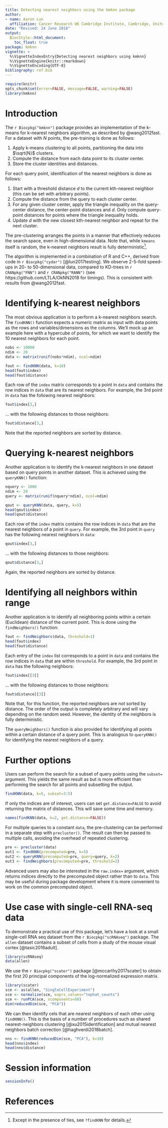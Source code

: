 ```yaml
---
title: Detecting nearest neighbors using the kmknn package
author: 
- name: Aaron Lun
  affiliation: Cancer Research UK Cambridge Institute, Cambridge, United Kingdom
date: "Revised: 24 June 2018"
output:
  BiocStyle::html_document:
    toc_float: true
package: kmknn 
vignette: >
  %\VignetteIndexEntry{Detecting nearest neighbors using kmknn}
  %\VignetteEngine{knitr::rmarkdown}
  %\VignetteEncoding{UTF-8}    
bibliography: ref.bib  
---
```


```r
require(knitr)
opts_chunk$set(error=FALSE, message=FALSE, warning=FALSE)
library(kmknn)
```

# Introduction

The `r Biocpkg("kmknn")` package provides an implementation of the k-means for k-nearest neighbors algorithm, as described by @wang2012fast.
For a dataset with $N$ points, the pre-training is done as follows:

1. Apply k-means clustering to all points, partitioning the data into $\sqrt{N}$ clusters.
2. Compute the distance from each data point to its cluster center.
3. Store the cluster identities and distances.

For each query point, identification of the nearest neighbors is done as follows:

1. Start with a threshold distance $d$ to the current kth-nearest neighbor (this can be set with arbitrary points).
2. Compute the distance from the query to each cluster center.
3. For any given cluster center, apply the triangle inequality on the query-center distance, the center-point distances and $d$.
Only compute query-point distances for points where the triangle inequality holds.
4. Update $d$ with the new closest kth-nearest neighbor and repeat for the next cluster.

The pre-clustering arranges the points in a manner that effectively reduces the search space, even in high-dimensional data.
Note that, while `kmeans` itself is random, the k-nearest neighbors result is fully deterministic^[Except in the presence of ties, see `?findKNN` for details.].

The algorithm is implemented in a combination of R and C++, derived from code in `r Biocpkg("cydar")` [@lun2017testing].
We observe 2-5-fold speed-ups in 20- to 50-dimensional data, compared to KD-trees in `r CRANpkg("FNN")` and `r CRANpkg("RANN")` (see https://github.com/LTLA/OkNN2018 for timings).
This is consistent with results from @wang2012fast.

# Identifying k-nearest neighbors

The most obvious application is to perform a k-nearest neighbors search.
The `findKNN()` function expects a numeric matrix as input with data points as the rows and variables/dimensions as the columns.
We'll mock up an example here with a hypercube of points, for which we want to identify the 10 nearest neighbors for each point.

```r
nobs <- 10000
ndim <- 20
data <- matrix(runif(nobs*ndim), ncol=ndim)

fout <- findKNN(data, k=10)
head(fout$index)
head(fout$distance)
```

Each row of the `index` matrix corresponds to a point in `data` and contains the row indices in `data` that are its nearest neighbors.
For example, the 3rd point in `data` has the following nearest neighbors:

```r
fout$index[3,]
```

... with the following distances to those neighbors:

```r
fout$distance[3,]
```

Note that the reported neighbors are sorted by distance.

# Querying k-nearest neighbors

Another application is to identify the k-nearest neighbors in one dataset based on query points in another dataset.
This is achieved using the `queryKNN()` function:

```r
nquery <- 1000
ndim <- 20
query <- matrix(runif(nquery*ndim), ncol=ndim)

qout <- queryKNN(data, query, k=5)
head(qout$index)
head(qout$distance)
```

Each row of the `index` matrix contains the row indices in `data` that are the nearest neighbors of a point in `query`.
For example, the 3rd point in `query` has the following nearest neighbors in `data`:

```r
qout$index[3,]
```

... with the following distances to those neighbors:

```r
qout$distance[3,]
```

Again, the reported neighbors are sorted by distance.

# Identifying all neighbors within range

Another application is to identify all neighboring points within a certain (Euclidean) distance of the current point.
This is done using the `findNeighbors()` function:

```r
fout <- findNeighbors(data, threshold=1)
head(fout$index)
head(fout$distance)
```

Each entry of the `index` list corresponds to a point in `data` and contains the row indices in `data` that are within `threshold`.
For example, the 3rd point in `data` has the following neighbors:

```r
fout$index[[3]]
```

... with the following distances to those neighbors:

```r
fout$distance[[3]]
```

Note that, for this function, the reported neighbors are _not_ sorted by distance.
The order of the output is completely arbitrary and will vary depending on the random seed.
However, the identity of the neighbors is fully deterministic.

The `queryNeighbors()` function is also provided for identifying all points within a certain distance of a query point.
This is analogous to `queryKNN()` for identifying the nearest neighbors of a query.

# Further options

Users can perform the search for a subset of query points using the `subset=` argument.
This yields the same result as but is more efficient than performing the search for all points and subsetting the output.

```r
findKNN(data, k=5, subset=3:5)
```

If only the indices are of interest, users can set `get.distance=FALSE` to avoid returning the matrix of distances.
This will save some time and memory.

```r
names(findKNN(data, k=2, get.distance=FALSE))
```

For multiple queries to a constant `data`, the pre-clustering can be performed in a separate step with `precluster()`.
The result can then be passed to multiple calls, avoiding the overhead of repeated clustering.

```r
pre <- precluster(data)
out1 <- findKNN(precomputed=pre, k=5)
out2 <- queryKNN(precomputed=pre, query=query, k=2)
out3 <- findNeighbors(precomputed=pre, threshold=2)
```

Advanced users may also be interested in the `raw.index=` argument, which returns indices directly to the precomputed object rather than to `data`.
This may be useful during package development where it is more convenient to work on the common precomputed object.

# Use case with single-cell RNA-seq data

To demonstrate a practical use of this package, let's have a look at a small single-cell RNA seq dataset from the `r Biocpkg("scRNAseq")` package.
The `allen` dataset contains a subset of cells from a study of the mouse visual cortex [@tasic2016adult].

```r
library(scRNAseq)
data(allen)
```

We use the `r Biocpkg("scater")` package [@mccarthy2017scater] to obtain the first 20 principal components of the log-normalized expression matrix.

```r
library(scater)
sce <- as(allen, "SingleCellExperiment")
sce <- normalize(sce, exprs_values="tophat_counts")
sce <- runPCA(sce, ncomponents=50)
dim(reducedDim(sce, "PCA"))
```

We can then identify cels that are nearest neighbors of each other using `findKNN()`.
This is the basis of a number of procedures such as shared nearest-neighbors clustering [@xu2015identification] and mutual nearest neighbors batch correction [@haghverdi2018batch].

```r
nns <- findKNN(reducedDim(sce, "PCA"), k=10)
head(nns$index)
head(nns$distance)
```

# Session information

```r
sessionInfo()
```

# References
